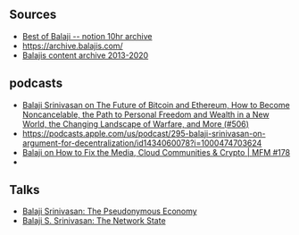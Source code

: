 ## Sources

- [Best of Balaji -- notion 10hr archive](https://www.bestofbalaji.com/Best-of-Balaji-e5f6f635d4fe4a9aa60fd37ed61a814c)
- https://archive.balajis.com/
- [Balajis content archive 2013-2020](https://balajis.com/content-archive/)

## podcasts

- [Balaji Srinivasan on The Future of Bitcoin and Ethereum, How to Become Noncancelable, the Path to Personal Freedom and Wealth in a New World, the Changing Landscape of Warfare, and More (#506)](https://tim.blog/2021/03/24/balaji-srinivasan/)
- https://podcasts.apple.com/us/podcast/295-balaji-srinivasan-on-argument-for-decentralization/id1434060078?i=1000474703624
- [Balaji on How to Fix the Media, Cloud Communities & Crypto | MFM #178](https://www.youtube.com/watch?v=lfd6M9y9_TI)
- 

## Talks
- [Balaji Srinivasan: The Pseudonymous Economy](https://www.youtube.com/watch?v=urtXRg9Nl3k&t)
- [Balaji S. Srinivasan: The Network State](https://www.youtube.com/watch?v=P5UAtAOV66c&t=37s)
